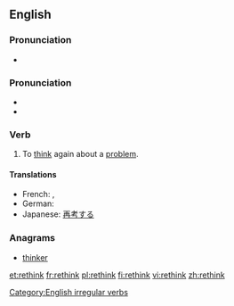 ==English==

===Pronunciation===
* {{audio|en-us-rethink.ogg|Audio (US)}}

===Pronunciation===
* {{IPA|/riːˈθɪŋk/}}
* {{rhymes|ɪŋk}}

===Verb===
{{en-verb|rethinks|rethinking|rethought|rethought}}

# To [[think]] again about a [[problem]].

====Translations====
* French: {{t+|fr|repenser}}, {{t+|fr|réfléchir}}
* German: {{t+|de|überdenken}}
* Japanese: [[再考]]する

===Anagrams===
* [[thinker#English|thinker]]

[[Category:English irregular verbs]]

[[et:rethink]]
[[fr:rethink]]
[[pl:rethink]]
[[fi:rethink]]
[[vi:rethink]]
[[zh:rethink]]